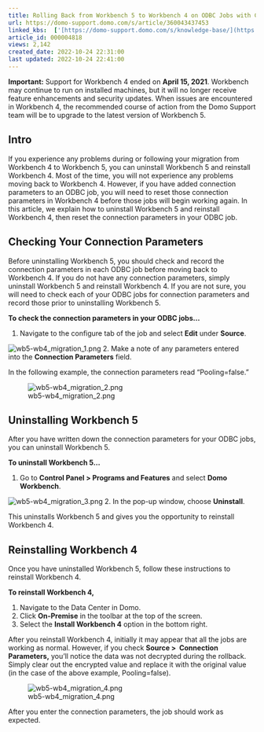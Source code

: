 ```yaml
---
title: Rolling Back from Workbench 5 to Workbench 4 on ODBC Jobs with Connection Parameters
url: https://domo-support.domo.com/s/article/360043437453
linked_kbs:  ['[https://domo-support.domo.com/s/knowledge-base/](https://domo-support.domo.com/s/knowledge-base/)', '[https://domo-support.domo.com/s/](https://domo-support.domo.com/s/)', '[https://domo-support.domo.com/s/topic/0TO5w000000ZammGAC](https://domo-support.domo.com/s/topic/0TO5w000000ZammGAC)', '[https://domo-support.domo.com/s/topic/0TO5w000000ZaoPGAS](https://domo-support.domo.com/s/topic/0TO5w000000ZaoPGAS)', '[https://domo-support.domo.com/s/topic/0TO5w000000ZapTGAS](https://domo-support.domo.com/s/topic/0TO5w000000ZapTGAS)', '[https://domo-support.domo.com/s/article/360043437453](https://domo-support.domo.com/s/article/360043437453)', '[https://domo-support.domo.com/s/topic/0TO5w000000ZapTGAS/workbench-5](https://domo-support.domo.com/s/topic/0TO5w000000ZapTGAS/workbench-5)', '[https://domo-support.domo.com/s/article/360043429933](https://domo-support.domo.com/s/article/360043429933)', '[https://domo-support.domo.com/s/article/360043429953](https://domo-support.domo.com/s/article/360043429953)', '[https://domo-support.domo.com/s/article/360042925494](https://domo-support.domo.com/s/article/360042925494)', '[https://domo-support.domo.com/s/article/4408174643607](https://domo-support.domo.com/s/article/4408174643607)', '[https://domo-support.domo.com/s/article/360043429913](https://domo-support.domo.com/s/article/360043429913)', '[https://domo-support.domo.com/s/login/](https://domo-support.domo.com/s/login/)']
article_id: 000004818
views: 2,142
created_date: 2022-10-24 22:31:00
last updated: 2022-10-24 22:41:00
---
```









**Important:** Support for Workbench 4 ended on **April 15, 2021**. Workbench may continue to run on installed machines, but it will no longer receive feature enhancements and security updates. When issues are encountered in Workbench 4, the recommended course of action from the Domo Support team will be to upgrade to the latest version of Workbench 5.



Intro
-----


If you experience any problems during or following your migration from Workbench 4 to Workbench 5, you can uninstall Workbench 5 and reinstall Workbench 4. Most of the time, you will not experience any problems moving back to Workbench 4. However, if you have added connection parameters to an ODBC job, you will need to reset those connection parameters in Workbench 4 before those jobs will begin working again. In this article, we explain how to uninstall Workbench 5 and reinstall Workbench 4, then reset the connection parameters in your ODBC job.


Checking Your Connection Parameters
-----------------------------------


Before uninstalling Workbench 5, you should check and record the connection parameters in each ODBC job before moving back to Workbench 4. If you do not have any connection parameters, simply uninstall Workbench 5 and reinstall Workbench 4. If you are not sure, you will need to check each of your ODBC jobs for connection parameters and record those prior to uninstalling Workbench 5.


**To check the connection parameters in your ODBC jobs...**


1. Navigate to the configure tab of the job and select **Edit** under **Source**.  
  
![wb5-wb4_migration_1.png](wb5-wb4_migration_1.png)
2. Make a note of any parameters entered into the **Connection Parameters** field.  
  
In the following example, the connection parameters read “Pooling=false.”


![wb5-wb4_migration_2.png](wb5-wb4_migration_2.png)


Uninstalling Workbench 5
------------------------


After you have written down the connection parameters for your ODBC jobs, you can uninstall Workbench 5.


**To uninstall Workbench 5...**


1. Go to **Control Panel > Programs and Features** and select **Domo Workbench**.  
  
![wb5-wb4_migration_3.png](wb5-wb4_migration_3.png)
2. In the pop-up window, choose **Uninstall**.


This uninstalls Workbench 5 and gives you the opportunity to reinstall Workbench 4.


Reinstalling Workbench 4
------------------------


Once you have uninstalled Workbench 5, follow these instructions to reinstall Workbench 4.


**To reinstall Workbench 4,**


1. Navigate to the Data Center in Domo.
2. Click **On-Premise** in the toolbar at the top of the screen.
3. Select the **Install Workbench 4** option in the bottom right.


After you reinstall Workbench 4, initially it may appear that all the jobs are working as normal. However, if you check **Source >  Connection Parameters,** you’ll notice the data was not decrypted during the rollback. Simply clear out the encrypted value and replace it with the original value (in the case of the above example, Pooling=false).


![wb5-wb4_migration_4.png](wb5-wb4_migration_4.png)


After you enter the connection parameters, the job should work as expected.

